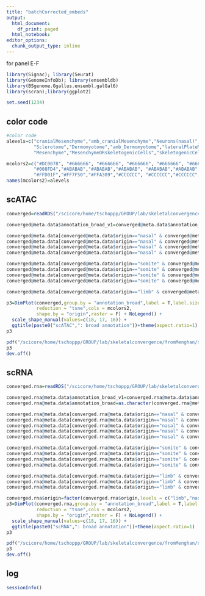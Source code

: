 ```yaml
---
title: "batchCorrected_embeds"
output: 
  html_document:
    df_print: paged
  html_notebook:
editor_options:
  chunk_output_type: inline
--- 
```


for panel E-F

```r
library(Signac); library(Seurat)
library(GenomeInfoDb); library(ensembldb)
library(BSgenome.Ggallus.ensembl.galGal6)
library(scran);library(ggplot2)

set.seed(1234)
```

## color code

```r
#color code
alevels=c("cranialMesenchyme","amb_cranialMesenchyme","Neurons(nasal)","NeuronalCells","Skin(nasal)","Vessels(nasal)","Blood(nasal)","CyclingCells(nasal)","proliferatingNeurons",
          "Sclerotome","Dermomyotome","amb_Dermomyotome","lateralPlateMesoderm","neuralTubeProgenitors","neuralTubeProgenitorsOrNeurons","Neurons(somite)","neuralCrest","intermediateMesoderm","Skin(somite)","Vessels(somite)","Blood(somite)",
          "Mesenchyme","MesenchymeORskeletogenicCells","skeletogenicCells","amb_Mesenchyme","Muscle","Skin(limb)","Leukocytes","posteriorMesenchyme","CyclingCells(limb)")

mcolors2=c("#DC0078", "#666666", "#666666", "#666666", "#666666", "#666666", "#666666","#666666","#666666",
          "#008FD4","#ABABAB","#ABABAB","#ABABAB", "#ABABAB","#ABABAB","#ABABAB", "#ABABAB","#ABABAB","#ABABAB","#ABABAB", "#ABABAB",
          "#FFD01F","#FF7F50","#FFA309","#CCCCCC", "#CCCCCC","#CCCCCC","#CCCCCC","#CCCCCC","#CCCCCC")
names(mcolors2)=alevels
```

## scATAC

```r
converged=readRDS("/scicore/home/tschoppp/GROUP/lab/skeletalconvergence/fromMenghan/scATAC/integration/scATAC_correctedEmbeds.rds")
```

```r
converged@meta.data$annotation_broad_v1=converged@meta.data$annotation_broad

converged@meta.data[converged@meta.data$origin=="nasal" & converged@meta.data$annotation_broad=="Neurons","annotation_broad"]="Neurons(nasal)"
converged@meta.data[converged@meta.data$origin=="nasal" & converged@meta.data$annotation_broad=="Skin","annotation_broad"]="Skin(nasal)"
converged@meta.data[converged@meta.data$origin=="nasal" & converged@meta.data$annotation_broad=="Vessels","annotation_broad"]="Vessels(nasal)"
converged@meta.data[converged@meta.data$origin=="nasal" & converged@meta.data$annotation_broad=="Blood","annotation_broad"]="Blood(nasal)"

converged@meta.data[converged@meta.data$origin=="somite" & converged@meta.data$annotation_broad=="Neurons","annotation_broad"]="Neurons(somite)"
converged@meta.data[converged@meta.data$origin=="somite" & converged@meta.data$annotation_broad=="Skin","annotation_broad"]="Skin(somite)"
converged@meta.data[converged@meta.data$origin=="somite" & converged@meta.data$annotation_broad=="Vessels","annotation_broad"]="Vessels(somite)"
converged@meta.data[converged@meta.data$origin=="somite" & converged@meta.data$annotation_broad=="Blood","annotation_broad"]="Blood(somite)"

converged@meta.data[converged@meta.data$origin=="limb" & converged@meta.data$annotation_broad=="Skin","annotation_broad"]="Skin(limb)"
```

```r
p3=DimPlot(converged,group.by = "annotation_broad",label = T,label.size = 1.5,
           reduction = "tsne",cols = mcolors2,
           shape.by = "origin",raster = F) + NoLegend() + 
  scale_shape_manual(values=c(18, 17, 16)) +
  ggtitle(paste0("scATAC",": broad annotation"))+theme(aspect.ratio=1)
p3

pdf("/scicore/home/tschoppp/GROUP/lab/skeletalconvergence/fromMenghan/scATAC/figure_drafts/figure2_B_v2.pdf",height = 6,width = 6)
p3
dev.off()
```

## scRNA

```r
converged.rna=readRDS("/scicore/home/tschoppp/GROUP/lab/skeletalconvergence/fromMenghan/scRNA/integration/scRNA_correctedEmbeds.rds")
```

```r
converged.rna@meta.data$annotation_broad_v1=converged.rna@meta.data$annotation_broad
converged.rna@meta.data$annotation_broad=as.character(converged.rna@meta.data$annotation_broad)

converged.rna@meta.data[converged.rna@meta.data$origin=="nasal" & converged.rna@meta.data$annotation_broad=="Neurons","annotation_broad"]="Neurons(nasal)"
converged.rna@meta.data[converged.rna@meta.data$origin=="nasal" & converged.rna@meta.data$annotation_broad=="Skin","annotation_broad"]="Skin(nasal)"
converged.rna@meta.data[converged.rna@meta.data$origin=="nasal" & converged.rna@meta.data$annotation_broad=="Vessels","annotation_broad"]="Vessels(nasal)"
converged.rna@meta.data[converged.rna@meta.data$origin=="nasal" & converged.rna@meta.data$annotation_broad=="Blood","annotation_broad"]="Blood(nasal)"
converged.rna@meta.data[converged.rna@meta.data$origin=="nasal" & converged.rna@meta.data$annotation_broad=="CyclingCells","annotation_broad"]="CyclingCells(nasal)"

converged.rna@meta.data[converged.rna@meta.data$origin=="somite" & converged.rna@meta.data$annotation_broad=="Neurons","annotation_broad"]="Neurons(somite)"
converged.rna@meta.data[converged.rna@meta.data$origin=="somite" & converged.rna@meta.data$annotation_broad=="Skin","annotation_broad"]="Skin(somite)"
converged.rna@meta.data[converged.rna@meta.data$origin=="somite" & converged.rna@meta.data$annotation_broad=="Vessels","annotation_broad"]="Vessels(somite)"
converged.rna@meta.data[converged.rna@meta.data$origin=="somite" & converged.rna@meta.data$annotation_broad=="Blood","annotation_broad"]="Blood(somite)"

converged.rna@meta.data[converged.rna@meta.data$origin=="limb" & converged.rna@meta.data$annotation_broad=="Skin","annotation_broad"]="Skin(limb)"
converged.rna@meta.data[converged.rna@meta.data$origin=="limb" & converged.rna@meta.data$annotation_broad=="Blood","annotation_broad"]="Blood(limb)"
converged.rna@meta.data[converged.rna@meta.data$origin=="limb" & converged.rna@meta.data$annotation_broad=="CyclingCells","annotation_broad"]="CyclingCells(limb)"
```

```r
converged.rna$origin=factor(converged.rna$origin,levels = c("limb","nasal","somite"))
p3=DimPlot(converged.rna,group.by = "annotation_broad",label = T,label.size = 1.5,
           reduction = "tsne",cols = mcolors2,
           shape.by = "origin",raster = F) + NoLegend() + 
  scale_shape_manual(values=c(18, 17, 16)) +
  ggtitle(paste0("scRNA",": broad annotation"))+theme(aspect.ratio=1)
p3

pdf("/scicore/home/tschoppp/GROUP/lab/skeletalconvergence/fromMenghan/scRNA/figure_drafts/figure2_A_v2.pdf",height = 6,width = 6)
p3
dev.off()
```

## log

```r
sessionInfo()
```

